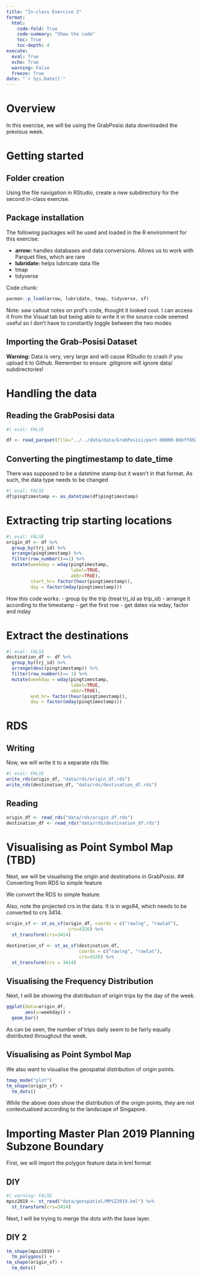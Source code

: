 ```yaml
---
title: "In-class Exercise 2"
format:
  html:
    code-fold: True
    code-summary: "Show the code"
    toc: True
    toc-depth: 4
execute:
  eval: True
  echo: True
  warning: False
  freeze: True
date: "`r Sys.Date()`"
---
```


# Overview

In this exercise, we will be using the GrabPosisi data downloaded the previous week.

# Getting started

## Folder creation

Using the file navigation in RStudio, create a new subdirectory for the second in-class exercise.

## Package installation

The following packages will be used and loaded in the R environment for this exercise:

-   **arrow:** handles databases and data conversions. Allows us to work with Parquet files, which are rare
-   **lubridate:** helps lubricate data file
-   tmap
-   tidyverse

Code chunk:

```r
pacman::p_load(arrow, lubridate, tmap, tidyverse, sf)
```

::: {.callout-note appearance="minimal"}
Note: saw callout notes on prof's code, thought it looked cool. I can access it from the Visual tab but being able to write it in the source code seemed useful so I don't have to constantly toggle between the two modes
:::

## Importing the Grab-Posisi Dataset

::: callout-caution
**Warning:** Data is very, very large and will cause RStudio to crash if you upload it to Github. Remember to ensure .gitignore will ignore data/ subdirectories!
:::

# Handling the data

## Reading the GrabPosisi data

```r
#| eval: FALSE

df <- read_parquet(file="../../data/data/GrabPosisi/part-00000-8bbff892-97d2-4011-9961-703e38972569.c000.snappy.parquet")
```

## Converting the pingtimestamp to date_time

There was supposed to be a datetime stamp but it wasn't in that format. As such, the data type needs to be changed

```r
#| eval: FALSE
df$pingtimestamp <- as_datetime(df$pingtimestamp)
```

# Extracting trip starting locations

```r
#| eval: FALSE
origin_df <- df %>%
  group_by(trj_id) %>%
  arrange(pingtimestamp) %>%
  filter(row_number()==1) %>%
  mutate(weekday = wday(pingtimestamp,
                        label=TRUE,
                        abbr=TRUE),
         start_hr= factor(hour(pingtimestamp)),
         day = factor(mday(pingtimestamp)))

```

How this code works: - group by the trip (treat trj_id as trip_id) - arrange it according to the timestamp - get the first row - get dates via wday, factor and mday

# Extract the destinations

```r
#| eval: FALSE
destination_df <- df %>%
  group_by(trj_id) %>%
  arrange(desc(pingtimestamp)) %>%
  filter(row_number()== 1) %>%
  mutate(weekday = wday(pingtimestamp,
                        label=TRUE,
                        abbr=TRUE),
         end_hr= factor(hour(pingtimestamp)),
         day = factor(mday(pingtimestamp)))
```

# RDS

## Writing

Now, we will write it to a separate rds file:

```r
#| eval: FALSE
write_rds(origin_df, "data/rds/origin_df.rds")
write_rds(destination_df, "data/rds/destination_df.rds")

```

## Reading

```r
origin_df <- read_rds("data/rds/origin_df.rds")
destination_df <- read_rds("data/rds/destination_df.rds")

```

# Visualising as Point Symbol Map (TBD)

Next, we will be visualising the origin and destinations in GrabPosisi. \## Converting from RDS to simple feature

We convert the RDS to simple feature.

Also, note the projected crs in the data. It is in wgs84, which needs to be converted to crs 3414.

```r
origin_sf <- st_as_sf(origin_df, coords = c("rawlng", "rawlat"),
                       crs=4326) %>%
  st_transform(crs=3414)
```

```r
destination_sf <- st_as_sf(destination_df, 
                           coords = c("rawlng", "rawlat"), 
                           crs=4326) %>%
  st_transform(crs = 3414)
```

## Visualising the Frequency Distribution

Next, I will be showing the distribution of origin trips by the day of the week.

```r
ggplot(data=origin_df, 
       aes(x=weekday)) + 
  geom_bar()
```

As can be seen, the number of trips daily seem to be fairly equally distributed throughout the week.

## Visualising as Point Symbol Map

We also want to visualise the geospatial distribution of origin points.

```r
tmap_mode("plot")
tm_shape(origin_sf) +
  tm_dots()
```

While the above does show the distribution of the origin points, they are not contextualised according to the landscape of Singapore.

# Importing Master Plan 2019 Planning Subzone Boundary

First, we will import the polygon feature data in kml format

## DIY

```r
#| warning: FALSE
mpsz2019 <- st_read("data/geospatial/MPSZ2019.kml") %>%
  st_transform(crs=3414)
```

Next, I will be trying to merge the dots with the base layer.

## DIY 2

```r
tm_shape(mpsz2019) +
  tm_polygons() +
tm_shape(origin_sf) +
  tm_dots()
```
